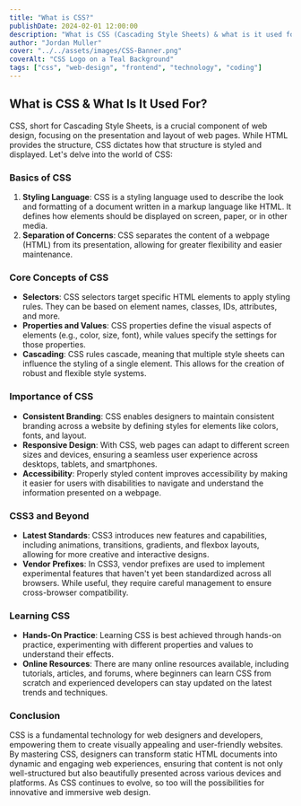```yaml
---
title: "What is CSS?"
publishDate: 2024-02-01 12:00:00
description: "What is CSS (Cascading Style Sheets) & what is it used for?"
author: "Jordan Muller"
cover: "../../assets/images/CSS-Banner.png"
coverAlt: "CSS Logo on a Teal Background"
tags: ["css", "web-design", "frontend", "technology", "coding"]
---
```


## What is CSS & What Is It Used For?

CSS, short for Cascading Style Sheets, is a crucial component of web design, focusing on the presentation and layout of web pages. While HTML provides the structure, CSS dictates how that structure is styled and displayed. Let's delve into the world of CSS:

### Basics of CSS

1. **Styling Language**: CSS is a styling language used to describe the look and formatting of a document written in a markup language like HTML. It defines how elements should be displayed on screen, paper, or in other media.
2. **Separation of Concerns**: CSS separates the content of a webpage (HTML) from its presentation, allowing for greater flexibility and easier maintenance.

### Core Concepts of CSS

- **Selectors**: CSS selectors target specific HTML elements to apply styling rules. They can be based on element names, classes, IDs, attributes, and more.
- **Properties and Values**: CSS properties define the visual aspects of elements (e.g., color, size, font), while values specify the settings for those properties.
- **Cascading**: CSS rules cascade, meaning that multiple style sheets can influence the styling of a single element. This allows for the creation of robust and flexible style systems.

### Importance of CSS

- **Consistent Branding**: CSS enables designers to maintain consistent branding across a website by defining styles for elements like colors, fonts, and layout.
- **Responsive Design**: With CSS, web pages can adapt to different screen sizes and devices, ensuring a seamless user experience across desktops, tablets, and smartphones.
- **Accessibility**: Properly styled content improves accessibility by making it easier for users with disabilities to navigate and understand the information presented on a webpage.

### CSS3 and Beyond

- **Latest Standards**: CSS3 introduces new features and capabilities, including animations, transitions, gradients, and flexbox layouts, allowing for more creative and interactive designs.
- **Vendor Prefixes**: In CSS3, vendor prefixes are used to implement experimental features that haven't yet been standardized across all browsers. While useful, they require careful management to ensure cross-browser compatibility.

### Learning CSS

- **Hands-On Practice**: Learning CSS is best achieved through hands-on practice, experimenting with different properties and values to understand their effects.
- **Online Resources**: There are many online resources available, including tutorials, articles, and forums, where beginners can learn CSS from scratch and experienced developers can stay updated on the latest trends and techniques.

### Conclusion

CSS is a fundamental technology for web designers and developers, empowering them to create visually appealing and user-friendly websites. By mastering CSS, designers can transform static HTML documents into dynamic and engaging web experiences, ensuring that content is not only well-structured but also beautifully presented across various devices and platforms. As CSS continues to evolve, so too will the possibilities for innovative and immersive web design.
